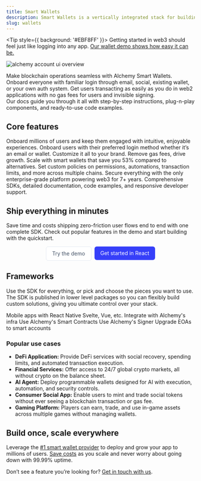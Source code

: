 ```yaml
---
title: Smart Wallets
description: Smart Wallets is a vertically integrated stack for building apps that support ERC-4337 smart accounts, Signer integrations, sponsoring gas, bundlers, and an SDK.
slug: wallets
---
```


<Tip style={{ background: '#EBF8FF' }}>
  Getting started in web3 should feel just like logging into any app. [Our wallet demo shows how easy it can be.](https://demo.alchemy.com/)
</Tip>

<img src="/images/wallets/account-kit-doc-overview.png" alt="alchemy account ui overview" />

Make blockchain operations seamless with Alchemy Smart Wallets.<br />
Onboard everyone with familiar login through email, social, existing wallet, or your own auth system. Get users transacting as easily as you do in web2 applications with no gas fees for users and invisible signing.<br />
Our docs guide you through it all with step-by-step instructions, plug-n-play components, and ready-to-use code examples.

## Core features

<CardGroup cols={2}>
  <Card title="Web2 UX, onchain" icon="bolt" iconPosition="top" style={{ textAlign: 'left', alignItems: 'flex-start' }}>
    Onboard millions of users and keep them engaged with intuitive, enjoyable experiences.
  </Card>
  <Card title="Seamless user onboarding" icon="user-plus" iconPosition="top" style={{ textAlign: 'left', alignItems: 'flex-start' }}>
    Onboard users with their preferred login method whether it’s an email or wallet. Customize it all to your brand.
  </Card>
  <Card title="Gasless transactions" icon="gas-pump" iconPosition="top" style={{ textAlign: 'left', alignItems: 'flex-start' }}>
    Remove gas fees, drive growth. Scale with smart wallets that save you 53% compared to alternatives.
  </Card>
  <Card title="Powerful wallet policies" icon="sliders" iconPosition="top" style={{ textAlign: 'left', alignItems: 'flex-start' }}>
    Set custom policies on permissions, automations, transaction limits, and more across multiple chains.
  </Card>
  <Card title="Security at scale" icon="shield" iconPosition="top" style={{ textAlign: 'left', alignItems: 'flex-start' }}>
    Secure everything with the only enterprise-grade platform powering web3 for 7+ years.
  </Card>
  <Card title="All-in-one platform" icon="screwdriver-wrench" iconPosition="top" style={{ textAlign: 'left', alignItems: 'flex-start' }}>
    Comprehensive SDKs, detailed documentation, code examples, and responsive developer support.
  </Card>
</CardGroup>

<div style={{ background: '#ECF3FF', borderRadius: '24px', padding: '0.5rem', textAlign: 'center' }}>
  <h2>Ship everything in minutes</h2>
  <p>
    Save time and costs shipping zero-friction user flows end to end with one complete SDK. 
    Check out popular features in the demo and start building with the quickstart.
  </p>

  <p style="display:flex;gap:0.5rem;justify-content:center;">
      <a href="https://demo.alchemy.com/"
         style="background:#ffffff;color:#475569;border:1px solid #E2E8F0;height: 36px; padding: 0 16px;border-radius:6px;line-height:1;text-decoration:none;display:inline-flex; align-items:center; justify-content:center;">
        Try the demo
      </a>
      <a href="/wallets/react/overview"
         style="background:#363FF9;color:#ffffff;border-radius:6px;height: 36px; padding: 0 16px;line-height:1;text-decoration:none;display:inline-flex; align-items:center; justify-content:center;">
        Get started in React
      </a>
    </p>
</div>

## Frameworks

Use the SDK for everything, or pick and choose the pieces you want to use. The SDK is published in lower level packages so you can flexibly build custom solutions, giving you ultimate control over your stack.

<CardGroup cols={2}>
  <Card
    title="React Native"
    icon="fa-brands fa-react"
    iconPosition="top"
    style={{ textAlign: 'left', alignItems: 'flex-start' }}
    href="/wallets/react-native/overview"
  >
    Mobile apps with React Native
  </Card>
  <Card
    title="Other JS Frameworks"
    icon="ellipsis"
    iconPosition="top"
    style={{ textAlign: 'left', alignItems: 'flex-start' }}
    href="/wallets/core/overview"
  >
    Svelte, Vue, etc.
  </Card>
  <Card
    title="Infra"
    icon="wrench"
    iconPosition="top"
    style={{ textAlign: 'left', alignItems: 'flex-start' }}
    href="/wallets/infra/overview"
  >
    Integrate with Alchemy's infra
  </Card>
  <Card
    title="Smart Contracts"
    icon="file-contract"
    iconPosition="top"
    style={{ textAlign: 'left', alignItems: 'flex-start' }}
    href="/wallets/smart-contracts/overview"
  >
    Use Alchemy's Smart Contracts
  </Card>
  <Card
    title="Signer"
    icon="pen-clip"
    iconPosition="top"
    style={{ textAlign: 'left', alignItems: 'flex-start' }}
    href="/signer/overview"
  >
    Use Alchemy's Signer
  </Card>
  <Card
    title="EIP-7702"
    icon="diamond"
    iconPosition="top"
    style={{ textAlign: 'left', alignItems: 'flex-start' }}
    href="/wallets/react/using-7702"
  >
    Upgrade EOAs to smart accounts
  </Card>
</CardGroup>

### Popular use cases

- **DeFi Application:** Provide DeFi services with social recovery, spending limits, and automated transaction execution.
- **Financial Services:** Offer access to 24/7 global crypto markets, all without crypto on the balance sheet.
- **AI Agent:** Deploy programmable wallets designed for AI with execution, automation, and security controls.
- **Consumer Social App:** Enable users to mint and trade social tokens without ever seeing a blockchain transaction or gas fee.
- **Gaming Platform:** Players can earn, trade, and use in-game assets across multiple games without managing wallets.

## Build once, scale everywhere

Leverage the [#1 smart wallet provider](https://www.bundlebear.com/erc4337-factories/all) to deploy and grow your app to millions of users. [Save costs](https://www.alchemy.com/blog/the-most-affordable-smart-wallet) as you scale and never worry about going down with 99.99% uptime.

Don’t see a feature you’re looking for? [Get in touch with us](mailto:smart-wallets@alchemy.com).

